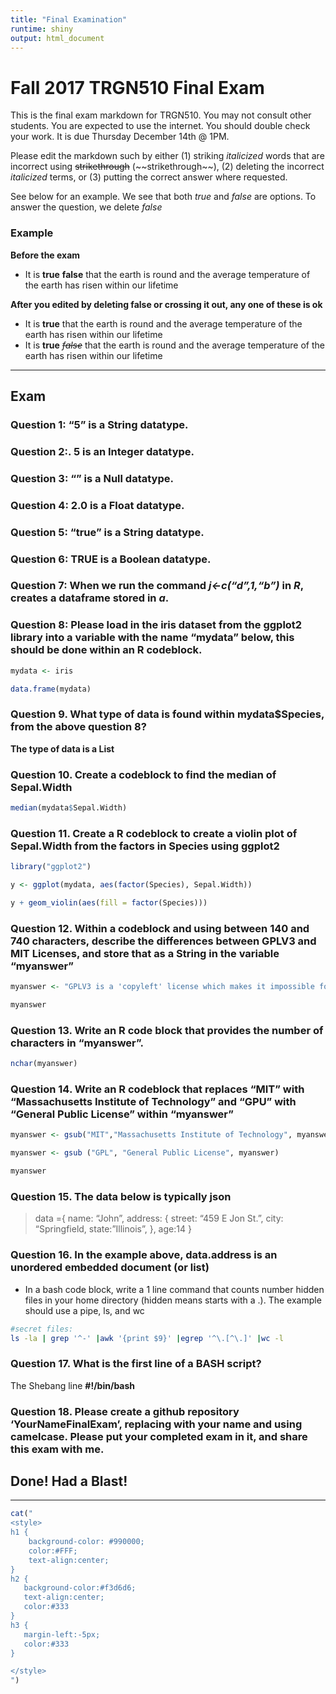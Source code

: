 ```yaml
---
title: "Final Examination"
runtime: shiny
output: html_document
---
```


# Fall 2017 TRGN510 Final Exam

This is the final exam markdown for TRGN510. You may not consult other students.  You are expected to use the internet.  You should double check your work. It is due Thursday December 14th @ 1PM.

  Please edit the markdown such by either (1) striking *italicized* words that are incorrect using ~~strikethrough~~ (\~\~strikethrough\~\~), (2) deleting the incorrect *italicized* terms, or (3) putting the correct answer where requested.

See below for an example.  We see that both _true_ and _false_ are options.  To answer the question, we delete _false_

### Example

**Before the exam**

* It is __true__ __false__ that the earth is round and the average temperature of the earth has risen within our lifetime

**After you edited by deleting __false__ or crossing it out, any one of these is ok **

* It is __true__ that the earth is round and the average temperature of the earth has risen within our lifetime
* It is __true__ ~~_false_~~ that the earth is round and the average temperature of the earth has risen within our lifetime

***

## Exam

### Question 1: "5" is a __String__ datatype.

### Question 2:. 5 is an __Integer__ datatype.

### Question 3: "" is a __Null__ datatype.

### Question 4: 2.0 is a __Float__ datatype.

### Question 5: "true" is a __String__ datatype.

### Question 6: TRUE is a  __Boolean__ datatype.

### Question 7: When we run the command *j<-c("d",1,"b")* in *R*, creates a __dataframe__ stored in *a*.

### Question 8: Please load in the iris dataset from the ggplot2 library into a variable with the name "mydata" below, this should be done within an R codeblock.

```r
mydata <- iris

```

```r
data.frame(mydata)
```


### Question 9. What type of data is found within mydata$Species, from the above question 8?
__The type of data is a List__

### Question 10. Create a codeblock to find the median of Sepal.Width

```r
median(mydata$Sepal.Width)
```


### Question 11. Create a R codeblock to create a violin plot of Sepal.Width from the factors in Species using ggplot2

```r
library("ggplot2")
```


```r
y <- ggplot(mydata, aes(factor(Species), Sepal.Width)) 

y + geom_violin(aes(fill = factor(Species)))
```


### Question 12. Within a codeblock and using between 140 and 740 characters, describe the differences between GPLV3 and MIT Licenses, and store that as a String in the variable "myanswer"


```r
myanswer <- "GPLV3 is a 'copyleft' license which makes it impossible for prospective users of the code to make changes to the code that they do not intend to make publicly available, where as MIT is a permissive license which requires the person using the code to repoduce the license and then they are not restricted to do what they want with the code"
```

```r
myanswer 
```


### Question 13. Write an R code block that provides the number of characters in "myanswer".

```r
nchar(myanswer)
```


### Question 14. Write an R codeblock that replaces "MIT" with "Massachusetts Institute of Technology" and "GPU" with "General Public License" within "myanswer"


```r
myanswer <- gsub("MIT","Massachusetts Institute of Technology", myanswer) 

myanswer <- gsub ("GPL", "General Public License", myanswer)

```

```r
myanswer
```



### Question 15. The data below is typically __json__ 

> data ={
        name: "John",
        address: {
            street: "459 E Jon St.",
            city: "Springfield,
            state: "Illinois",
        },
        age:14
    }
    
### Question 16. In the example above, data.address is an __unordered__ embedded document (or list)

* In a bash code block, write a 1 line command that counts number hidden files in your home directory (hidden means starts with a .). The example should use a pipe, ls, and wc


```bash
#secret files:
ls -la | grep '^-' |awk '{print $9}' |egrep '^\.[^\.]' |wc -l
```

### Question 17. What is the first line of a BASH script?

The Shebang line  __#!/bin/bash__

### Question 18. Please create a github repository 'YourNameFinalExam', replacing with your name and using camelcase.  Please put your completed exam in it, and share this exam with me.

## Done! Had a Blast!

***


<!-- The text below is just to reformat the page, using css styling -->
```r
cat("
<style>
h1 {
    background-color: #990000;
    color:#FFF;
    text-align:center;
}
h2 {
   background-color:#f3d6d6;
   text-align:center;
   color:#333
}
h3 {
   margin-left:-5px;
   color:#333
}

</style>
")
```
